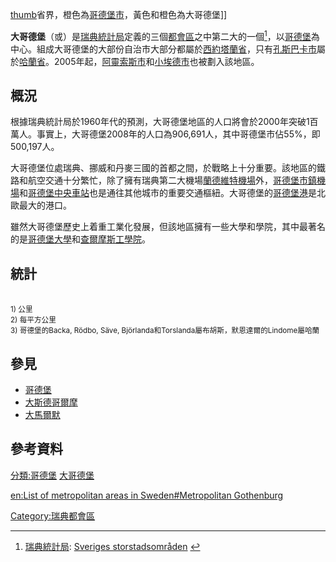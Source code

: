 [[文件:Storgöteborg.png|thumb]]省界，橙色為[[哥德堡市|哥德堡市]]，黃色和橙色為大哥德堡]]

'''大哥德堡'''（{{lang-sv|Storgöteborg}}或{{lang|sv|Stor-Göteborg}}）是[[瑞典統計局|瑞典統計局]]定義的三個[[都會區|都會區]]之中第二大的一個<ref>[[瑞典統計局|瑞典統計局]]: [http://www.scb.se/Grupp/Hitta_statistik/Regional%20statistik/Indelningar/_Dokument/Storstadsomr.pdf Sveriges storstadsområden] {{Wayback|url=http://www.scb.se/Grupp/Hitta_statistik/Regional%20statistik/Indelningar/_Dokument/Storstadsomr.pdf |date=20110515092910 }}</ref>，以[[哥德堡|哥德堡]]為中心。組成大哥德堡的大部份自治市大部分都屬於[[西約塔蘭省|西約塔蘭省]]，只有[[孔斯巴卡市|孔斯巴卡市]]屬於[[哈蘭省|哈蘭省]]。2005年起，[[阿靈索斯市|阿靈索斯市]]和[[小埃德市|小埃德市]]也被劃入該地區。

==概況==
根據瑞典統計局於1960年代的預測，大哥德堡地區的人口將會於2000年突破1百萬人。事實上，大哥德堡2008年的人口為906,691人，其中哥德堡市佔55%，即500,197人。

大哥德堡位處瑞典、挪威和丹麥三國的首都之間，於戰略上十分重要。該地區的鐵路和航空交通十分繁忙，除了擁有瑞典第二大機場[[哥德堡－蘭德維特機場|蘭德維特機場]]外，[[哥德堡市鎮機場|哥德堡市鎮機場]]和[[哥德堡中央車站|哥德堡中央車站]]也是通往其他城市的重要交通樞紐。大哥德堡的[[哥德堡港|哥德堡港]]是北歐最大的港口。

雖然大哥德堡歷史上着重工業化發展，但該地區擁有一些大學和學院，其中最著名的是[[哥德堡大學|哥德堡大學]]和[[查爾摩斯工學院|查爾摩斯工學院]]。

==統計==
{| class="wikitable"
|-
|-bgcolor=#dddddd
|-
! rowspan=2|自治市||rowspan=2|人口||rowspan=2|面積¹||rowspan=2|人口密度²||rowspan=2|分區||colspan=4|行政區劃
|-
|-bgcolor=#dddddd 
|-
! [[瑞典舊省|舊省]] !! 1998年所屬省份 !! 現時所屬省份
|-align=right bgcolor=#ffdddd 
|align=left  |[[孔艾爾夫市|孔艾爾夫]]||align=right|40 268||align=right|365||align=right|110
|rowspan=4 align=center|北||rowspan=4 align=center|[[布胡斯|布胡斯]]
|align=center rowspan=8 bgcolor=#ffffdd|[[哥德堡及布胡斯省|哥德堡及布胡斯省]]
|rowspan=12 bgcolor=#ffffdd align=center|[[西約塔蘭省|西約塔蘭省]]
|-align=right bgcolor=#ffdddd 
|align=left|[[斯泰農松德市|斯泰農-{松}-德]]||23 657||254||93
|-align=right bgcolor=#ffdddd 
|align=left|[[雪恩市|雪恩]]||14 963||168||89
|-align=right bgcolor=#ffdddd 
|align=left|[[厄克勒市|厄克勒]]||12 250||26||471
|-align=right bgcolor=#ffffdd
|align=left|[[哥德堡市|哥德堡]]||500 197||451||1109
|align=center|市區||rowspan=8 align=center|[[西約特蘭|西約特蘭]]³
|-align=right bgcolor=#ffddff
|align=left|[[默恩達爾市|默恩達爾]]||59 812||147||407
|align=left rowspan=3 align=center|東南
|-align=right bgcolor=#ffddff
|align=left|[[帕蒂勒市|帕蒂勒]]||33 802||57||593
|-align=right bgcolor=#ffddff
|align=left|[[海呂達市|海呂達]]||33 580||268||125
|-align=right bgcolor=#f8f8f8
|align=left|[[萊魯姆市|萊魯姆]]||38 085||260||146
|align=left rowspan=4 align=center|東北
|align=center rowspan=4|[[艾爾夫斯堡省|艾爾夫斯堡省]]
|-align=right bgcolor=#f8f8f8
|align=left|[[阿勒市|阿勒]]||27 323||318||86
|-align=right bgcolor=#f8f8f8
|align=left|[[阿靈索斯市|阿靈索斯]]||37 247||475||78
|-align=right bgcolor=#f8f8f8
|align=left|[[小埃德市|小埃德]]||12 831||318||40
|-align=right bgcolor=#ddddff
|align=left|[[孔斯巴卡市|孔斯巴卡]]||72 676||611||119
|align=center|南||align=center|[[哈蘭|哈蘭]]
|bgcolor=#ddddff colspan=2 align=center|[[哈蘭省|哈蘭省]]
|-align=right bgcolor=#dddddd
!align=left|總計!!908 609!!3 718!!244||colspan=4| 截至2009年3月31日
|}

<small>1) 公里<br>2) 每平方公里<br>3) 哥德堡的Backa, Rödbo, Säve, Björlanda和Torslanda屬布胡斯，默恩達爾的Lindome屬哈蘭</small>

==參見==
*[[哥德堡|哥德堡]]
*[[大斯德哥爾摩|大斯德哥爾摩]]
*[[大馬爾默|大馬爾默]]

==參考資料==
{{reflist}}

[[分類:哥德堡|分類:哥德堡]]
[[分類:大哥德堡|]]
[[Category:瑞典都會區|Category:瑞典都會區]]

[[en:List_of_metropolitan_areas_in_Sweden#Metropolitan_Gothenburg|en:List of metropolitan areas in Sweden#Metropolitan Gothenburg]]